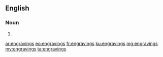 ==English==

===Noun===
{{head|en|plural}}

# {{plural of|engraving|lang=en|nocat=1}}

[[ar:engravings]]
[[eo:engravings]]
[[fr:engravings]]
[[ku:engravings]]
[[mg:engravings]]
[[my:engravings]]
[[ta:engravings]]